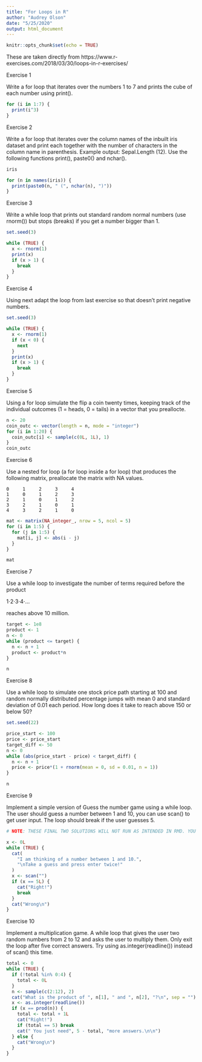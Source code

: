 ---
title: "For Loops in R"
author: "Audrey Olson"
date: "5/25/2020"
output: html_document
---

```{r setup, include=FALSE}
knitr::opts_chunk$set(echo = TRUE)
```

These are taken directly from https://www.r-exercises.com/2018/03/30/loops-in-r-exercises/

Exercise 1

Write a for loop that iterates over the numbers 1 to 7 and prints the cube of each number using print().

```{r}

for (i in 1:7) {
  print(i^3)
}

```


Exercise 2

Write a for loop that iterates over the column names of the inbuilt iris dataset and print each together with the number of characters in the column name in parenthesis. Example output: Sepal.Length (12). Use the following functions print(), paste0() and nchar().

```{r}

iris

for (n in names(iris)) {
  print(paste0(n, " (", nchar(n), ")"))
}


```


Exercise 3

Write a while loop that prints out standard random normal numbers (use rnorm()) but stops (breaks) if you get a number bigger than 1.

```{r}

set.seed(3)

while (TRUE) {
  x <- rnorm(1)
  print(x)
  if (x > 1) {
    break
  }
}

```


Exercise 4

Using next adapt the loop from last exercise so that doesn’t print negative numbers.

```{r}

set.seed(3)

while (TRUE) {
  x <- rnorm(1)
  if (x < 0) {
    next
  }
  print(x)
  if (x > 1) {
    break
  }
}

```


Exercise 5

Using a for loop simulate the flip a coin twenty times, keeping track of the individual outcomes (1 = heads, 0 = tails) in a vector that you preallocte.

```{r}

n <- 20
coin_outc <- vector(length = n, mode = "integer")
for (i in 1:20) {
  coin_outc[i] <- sample(c(0L, 1L), 1)
}
coin_outc

```


Exercise 6

Use a nested for loop (a for loop inside a for loop) that produces the following matrix, preallocate the matrix with NA values.

    0     1     2     3     4
    1     0     1     2     3
    2     1     0     1     2
    3     2     1     0     1
    4     3     2     1     0
    
```{r}

mat <- matrix(NA_integer_, nrow = 5, ncol = 5)
for (i in 1:5) {
  for (j in 1:5) {
    mat[i, j] <- abs(i - j)
  }
} 

mat

```


Exercise 7

Use a while loop to investigate the number of terms required before the product

1⋅2⋅3⋅4⋅…

reaches above 10 million.

```{r}

target <- 1e8
product <- 1
n <- 0
while (product <= target) {
  n <- n + 1
  product <- product*n
}

n

```


Exercise 8

Use a while loop to simulate one stock price path starting at 100 and random normally distributed percentage jumps with mean 0 and standard deviation of 0.01 each period. How long does it take to reach above 150 or below 50?

```{r}

set.seed(22)

price_start <- 100
price <- price_start
target_diff <- 50
n <- 0
while (abs(price_start - price) < target_diff) {
  n <- n + 1
  price <- price*(1 + rnorm(mean = 0, sd = 0.01, n = 1))
}

n

```


Exercise 9

Implement a simple version of Guess the number game using a while loop. The user should guess a number between 1 and 10, you can use scan() to get user input. The loop should break if the user guesses 5.

```{r}

# NOTE: THESE FINAL TWO SOLUTIONS WILL NOT RUN AS INTENDED IN RMD. YOU WILL NEED TO RUN THESE SCRIPTS IN A REGULAR R SCRIPT FILE THROUGH THE CONSOLE, TO SEE THEM WORKING. THIS IS BECAUSE OF HOW THE WHILE LOOPS READ IN THE INPUT.

x <- 0L
while (TRUE) {
  cat(
    "I am thinking of a number between 1 and 10.",
    "\nTake a guess and press enter twice!"
  )
  x <- scan("")
  if (x == 5L) {
    cat("Right!")
    break
  }
  cat("Wrong\n")
}

```


Exercise 10

Implement a multiplication game. A while loop that gives the user two random numbers from 2 to 12 and asks the user to multiply them. Only exit the loop after five correct answers. Try using as.integer(readline()) instead of scan() this time.

```{r}

total <- 0
while (TRUE) {
  if (!total %in% 0:4) {
    total <- 0L
  }
  n <- sample(c(2:12), 2)
  cat("What is the product of ", n[1], " and ", n[2], "?\n", sep = "")
  x <- as.integer(readline())
  if (x == prod(n)) {
    total <- total + 1L
    cat("Right!")
    if (total == 5) break
    cat(" You just need", 5 - total, "more answers.\n\n")
  } else {
    cat("Wrong\n")
  }
}

```

